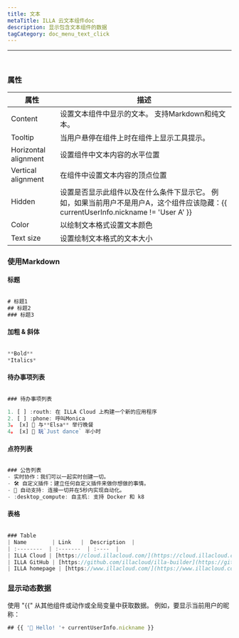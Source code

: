 ```yaml
---
title: 文本
metaTitle: ILLA 云文本组件doc
description: 显示包含文本组件的数据
tagCategory: doc_menu_text_click
---
```


* * *

## <Heading hidden>文本</Heading>

<img src='https://cdn.illacloud.com/official-website/img/docs/assemble/text1.png' alt="" />

### 属性

| 属性                   | 描述                                                                                       |
| -------------------- | ---------------------------------------------------------------------------------------- |
| Content              | 设置文本组件中显示的文本。 支持Markdown和纯文本。                                                            |
| Tooltip              | 当用户悬停在组件上时在组件上显示工具提示。                                                                    |
| Horizontal alignment | 设置组件中文本内容的水平位置                                                                           |
| Vertical alignment   | 在组件中设置文本内容的顶点位置                                                                          |
| Hidden               | 设置是否显示此组件以及在什么条件下显示它。 例如，如果当前用户不是用户A，这个组件应该隐藏：{{ currentUserInfo.nickname != 'User A' }} |
| Color                | 以绘制文本格式设置文本颜色                                                                            |
| Text size            | 设置绘制文本格式的文本大小                                                                            |

### 使用Markdown

#### 标题

<img src='https://cdn.illacloud.com/official-website/img/docs/assemble/text2.png' alt="" />

```jsx
# 标题1
## 标题2
### 标题3
```

#### 加粗 & 斜体

<img src='https://cdn.illacloud.com/official-website/img/docs/assemble/text3.png' alt="" />

```jsx
**Bold**
*Italics*
```

#### 待办事项列表

<img src='https://cdn.illacloud.com/official-website/img/docs/assemble/text4.png' alt="" />

```jsx
### 待办事项列表

1. [ ] :routh: 在 ILLA Cloud 上构建一个新的应用程序
2. [ ] :phone: 呼叫Monica
3。 [x] 🍷 与**Elsa** 举行晚餐
4。 [x] 💃 玩`Just dance` 半小时
```

#### 点符列表

<img src='https://cdn.illacloud.com/official-website/img/docs/assemble/text5.png' alt="" />

```jsx
### 公告列表
- 实时协作：我们可以一起实时创建一切。
- 🛠️ 自定义插件：建立任何自定义插件来做你想做的事情。
- 🤖 自动支持: 连接一切并在5秒内实现自动化。
- :desktop_compute: 自主机: 支持 Docker 和 k8
```

#### 表格

<img src='https://cdn.illacloud.com/official-website/img/docs/assemble/text6.png' alt="" />

```jsx
### Table
| Name        | Link   |  Description  |
| :--------  | :-------  | :----  |
| ILLA Cloud | [https://cloud.illacloud.com/](https://cloud.illacloud.com/) |Build apps on ILLA Cloud|
| ILLA GitHub | [https://github.com/illacloud/illa-builder](https://github.com/illacloud/illa-builder) |Star us on GitHub|
| ILLA homepage | [https://www.illacloud.com/](https://www.illacloud.com/) |ILLA Cloud Offical website
```

### 显示动态数据

使用 "{{" 从其他组件或动作或全局变量中获取数据。 例如，要显示当前用户的昵称：

```jsx
## {{ '👋 Hello! '+ currentUserInfo.nickname }}
```
